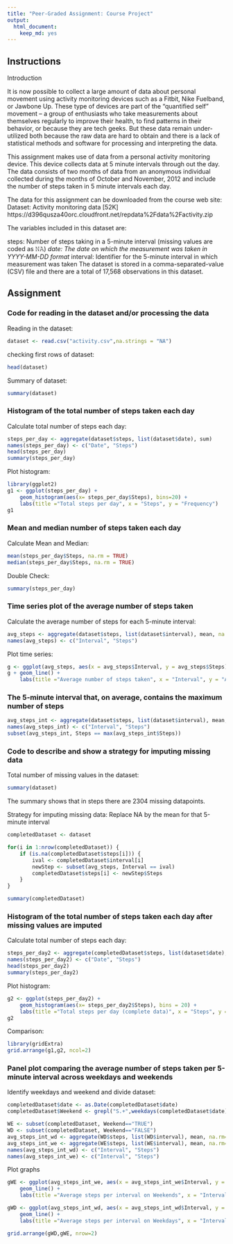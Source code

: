 ```yaml
---
title: "Peer-Graded Assignment: Course Project"
output: 
  html_document: 
    keep_md: yes
---
```


Instructions
-----------------------------------------

Introduction

It is now possible to collect a large amount of data about personal movement using activity monitoring devices such as a Fitbit, Nike Fuelband, or Jawbone Up. These type of devices are part of the “quantified self” movement – a group of enthusiasts who take measurements about themselves regularly to improve their health, to find patterns in their behavior, or because they are tech geeks. But these data remain under-utilized both because the raw data are hard to obtain and there is a lack of statistical methods and software for processing and interpreting the data.

This assignment makes use of data from a personal activity monitoring device. This device collects data at 5 minute intervals through out the day. The data consists of two months of data from an anonymous individual collected during the months of October and November, 2012 and include the number of steps taken in 5 minute intervals each day.

The data for this assignment can be downloaded from the course web site:
Dataset: Activity monitoring data [52K]
https://d396qusza40orc.cloudfront.net/repdata%2Fdata%2Factivity.zip

The variables included in this dataset are:

steps: Number of steps taking in a 5-minute interval (missing values are coded as 𝙽𝙰)
*date: The date on which the measurement was taken in YYYY-MM-DD format
*interval: Identifier for the 5-minute interval in which measurement was taken
The dataset is stored in a comma-separated-value (CSV) file and there are a total of 17,568 observations in this dataset.

Assignment
-----------------------------------------

### Code for reading in the dataset and/or processing the data
Reading in the dataset:
```r
dataset <- read.csv("activity.csv",na.strings = "NA")
```

checking first rows of dataset:
```r
head(dataset)
```

Summary of dataset:
```r
summary(dataset)
```

### Histogram of the total number of steps taken each day

Calculate total number of steps each day:
```r
steps_per_day <- aggregate(dataset$steps, list(dataset$date), sum)
names(steps_per_day) <- c("Date", "Steps")
head(steps_per_day)
summary(steps_per_day)
```

Plot histogram:
```r
library(ggplot2)
g1 <- ggplot(steps_per_day) + 
    geom_histogram(aes(x= steps_per_day$Steps), bins=20) +
    labs(title ="Total steps per day", x = "Steps", y = "Frequency")
g1
```

### Mean and median number of steps taken each day
Calculate Mean and Median:
```r
mean(steps_per_day$Steps, na.rm = TRUE)
median(steps_per_day$Steps, na.rm = TRUE)
```

Double Check:
```r
summary(steps_per_day)
```

### Time series plot of the average number of steps taken

Calculate the average number of steps for each 5-minute interval:
```r
avg_steps <- aggregate(dataset$steps, list(dataset$interval), mean, na.rm=TRUE)
names(avg_steps) <- c("Interval", "Steps")
```

Plot time series:
```r
g <- ggplot(avg_steps, aes(x = avg_steps$Interval, y = avg_steps$Steps))
g + geom_line() +
    labs(title ="Average number of steps taken", x = "Interval", y = "Average number of steps")
```

### The 5-minute interval that, on average, contains the maximum number of steps
```r
avg_steps_int <- aggregate(dataset$steps, list(dataset$interval), mean, na.rm=TRUE)
names(avg_steps_int) <- c("Interval", "Steps")
subset(avg_steps_int, Steps == max(avg_steps_int$Steps))
```

### Code to describe and show a strategy for imputing missing data

Total number of missing values in the dataset:
```r
summary(dataset)
```
The summary shows that in steps there are 2304 missing datapoints.

Strategy for imputing missing data:
Replace NA by the mean for that 5-minute interval

```r
completedDataset <- dataset

for(i in 1:nrow(completedDataset)) {
    if (is.na(completedDataset$steps[i])) {
        ival <- completedDataset$interval[i] 
        newStep <- subset(avg_steps, Interval == ival) 
        completedDataset$steps[i] <- newStep$Steps
    }
} 

summary(completedDataset)
```

### Histogram of the total number of steps taken each day after missing values are imputed

Calculate total number of steps each day:
```r
steps_per_day2 <- aggregate(completedDataset$steps, list(dataset$date), sum)
names(steps_per_day2) <- c("Date", "Steps")
head(steps_per_day2)
summary(steps_per_day2)
```

Plot histogram:
```r
g2 <- ggplot(steps_per_day2) + 
    geom_histogram(aes(x= steps_per_day2$Steps), bins = 20) +
    labs(title ="Total steps per day (complete data)", x = "Steps", y = "Frequency")
g2
```

Comparison:
```r
library(gridExtra)
grid.arrange(g1,g2, ncol=2)
```

### Panel plot comparing the average number of steps taken per 5-minute interval across weekdays and weekends

Identify weekdays and weekend and divide dataset:
```r
completedDataset$date <- as.Date(completedDataset$date)
completedDataset$Weekend <- grepl("S.+",weekdays(completedDataset$date))

WE <- subset(completedDataset, Weekend=="TRUE")
WD <- subset(completedDataset, Weekend=="FALSE")
avg_steps_int_wd <- aggregate(WD$steps, list(WD$interval), mean, na.rm=TRUE)
avg_steps_int_we <- aggregate(WE$steps, list(WE$interval), mean, na.rm=TRUE)
names(avg_steps_int_wd) <- c("Interval", "Steps")
names(avg_steps_int_we) <- c("Interval", "Steps")
```

Plot graphs
```r

gWE <- ggplot(avg_steps_int_we, aes(x = avg_steps_int_we$Interval, y = avg_steps_int_we$Steps)) + 
    geom_line() + 
    labs(title ="Average steps per interval on Weekends", x = "Interval", y = "Average amount of Steps")

gWD <- ggplot(avg_steps_int_wd, aes(x = avg_steps_int_wd$Interval, y = avg_steps_int_wd$Steps)) + 
    geom_line() + 
    labs(title ="Average steps per interval on Weekdays", x = "Interval", y = "Average amount of Steps")

grid.arrange(gWD,gWE, nrow=2)
```